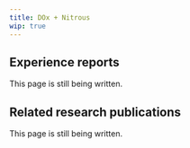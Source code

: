 ---
title: DOx + Nitrous
wip: true
---

## Experience reports

This page is still being written.

## Related research publications

This page is still being written.

